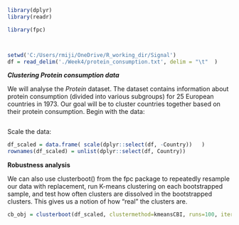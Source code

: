 ```r



library(dplyr)
library(readr)

library(fpc)



setwd('C:/Users/rmiji/OneDrive/R_working_dir/Signal')
df = read_delim('./Week4/protein_consumption.txt', delim = "\t"  )

```

***Clustering Protein consumption data***

We will analyse the *Protein* dataset. The dataset contains information about protein consumption (divided into various subgroups) for 25 European countries in 1973. Our goal will be to cluster countries together based on their protein consumption. Begin with the data:

```r

```

Scale the data:

```r
df_scaled = data.frame( scale(dplyr::select(df, -Country))   )
rownames(df_scaled) = unlist(dplyr::select(df, Country))

```


**Robustness analysis**

We can also use clusterboot() from the fpc package to repeatedly resample our data with replacement, run K-means clustering on each bootstrapped sample, and test how often clusters are dissolved in the bootstrapped clusters. This gives us a notion of how "real" the clusters are.

```r

cb_obj = clusterboot(df_scaled, clustermethod=kmeansCBI, runs=100, iter.max=100, krange=5 )

```




